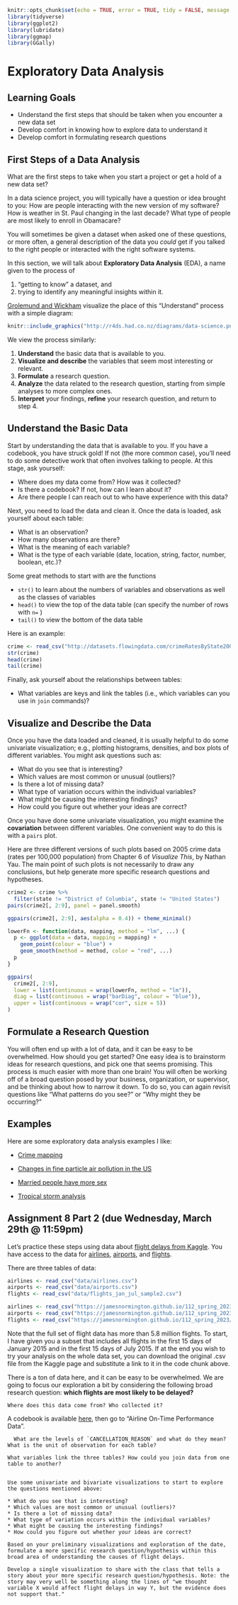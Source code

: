 ```r
knitr::opts_chunk$set(echo = TRUE, error = TRUE, tidy = FALSE, message = FALSE, cache.extra = packageVersion("tufte"))
library(tidyverse)
library(ggplot2)
library(lubridate)
library(ggmap)
library(GGally)
```

# Exploratory Data Analysis

## Learning Goals {-}

- Understand the first steps that should be taken when you encounter a new data set
- Develop comfort in knowing how to explore data to understand it
- Develop comfort in formulating research questions


## First Steps of a Data Analysis {-}

What are the first steps to take when you start a project or get a hold of a new data set?

In a data science project, you will typically have a question or idea brought to you: How are people interacting with the new version of my software? How is weather in St. Paul changing in the last decade? What type of people are most likely to enroll in Obamacare?

You will sometimes be given a dataset when asked one of these questions, or more often, a general description of the data you *could* get if you talked to the right people or interacted with the right software systems.

In this section, we will talk about **Exploratory Data Analysis** (EDA), a name given to the process of 

1. "getting to know" a dataset, and 
2. trying to identify any meaningful insights within it. 


[Grolemund and Wickham]("https://r4ds.had.co.nz/explore-intro.html") visualize the place of this "Understand" process with a simple diagram:

```r
knitr::include_graphics("http://r4ds.had.co.nz/diagrams/data-science.png")
```

We view the process similarly:

1) **Understand** the basic data that is available to you.
2) **Visualize and describe** the variables that seem most interesting or relevant.
3) **Formulate** a research question.
4) **Analyze** the data related to the research question, starting from simple analyses to more complex ones.
5) **Interpret** your findings, **refine** your research question, and return to step 4.


## Understand the Basic Data {-}

Start by understanding the data that is available to you. If you have a codebook, you have struck gold! If not (the more common case), you'll need to do some detective work that often involves talking to people. At this stage, ask yourself:

* Where does my data come from? How was it collected?
* Is there a codebook? If not, how can I learn about it?
* Are there people I can reach out to who have experience with this data?

Next, you need to load the data and clean it. Once the data is loaded, ask yourself about each table:

  * What is an observation? 
  * How many observations are there? 
  * What is the meaning of each variable? 
  * What is the type of each variable (date, location, string, factor, number, boolean, etc.)?
  
Some great methods to start with are the functions 

- `str()` to learn about the numbers of variables and observations as well as the classes of variables 
- `head()` to view the top of the data table (can specify the number of rows with `n=` )
- `tail()` to view the bottom of the data table

Here is an example:

```r
crime <- read_csv("http://datasets.flowingdata.com/crimeRatesByState2005.csv")
str(crime)
head(crime)
tail(crime)
```

Finally, ask yourself about the relationships between tables:

  * What variables are keys and link the tables (i.e., which variables can you use in `join` commands)?
  

## Visualize and Describe the Data {-}

Once you have the data loaded and cleaned, it is usually helpful to do some univariate visualization; e.g., plotting histograms, densities, and box plots of different variables. You might ask questions such as:

* What do you see that is interesting? 
* Which values are most common or unusual (outliers)?
* Is there a lot of missing data?
* What type of variation occurs within the individual variables?
* What might be causing the interesting findings?
* How could you figure out whether your ideas are correct?

Once you have done some univariate visualization, you might examine the **covariation** between different variables. One convenient way to do this is with a `pairs` plot. 

Here are three different versions of such plots based on 2005 crime data (rates per 100,000 population) from Chapter 6 of *Visualize This*, by Nathan Yau. The main point of such plots is not necessarily to draw any conclusions, but help generate more specific research questions and hypotheses.

```r
crime2 <- crime %>%
  filter(state != "District of Columbia", state != "United States")
pairs(crime2[, 2:9], panel = panel.smooth)
```

```r
ggpairs(crime2[, 2:9], aes(alpha = 0.4)) + theme_minimal()
```

```r
lowerFn <- function(data, mapping, method = "lm", ...) {
  p <- ggplot(data = data, mapping = mapping) +
    geom_point(colour = "blue") +
    geom_smooth(method = method, color = "red", ...)
  p
}

ggpairs(
  crime2[, 2:9],
  lower = list(continuous = wrap(lowerFn, method = "lm")),
  diag = list(continuous = wrap("barDiag", colour = "blue")),
  upper = list(continuous = wrap("cor", size = 5))
)
```


## Formulate a Research Question {-}

You will often end up with a lot of data, and it can be easy to be overwhelmed. How should you get started? One easy idea is to brainstorm ideas for research questions, and pick one that seems promising. This process is much easier with more than one brain! You will often be working off of a broad question posed by your business, organization, or supervisor, and be thinking about how to narrow it down. To do so, you can again revisit questions like "What patterns do you see?" or "Why might they be occurring?"

## Examples  {-}

Here are some exploratory data analysis examples I like:


- [Crime mapping](https://www.kaggle.com/mircat/violent-crime-mapping)

- [Changes in fine particle air pollution in the US](https://bookdown.org/rdpeng/exdata/data-analysis-case-study-changes-in-fine-particle-air-pollution-in-the-u-s-.html)

- [Married people have more sex](http://flowingdata.com/2017/07/03/married-people-sex/)

- [Tropical storm analysis](https://www.r-bloggers.com/2017/09/exploratory-data-analysis-of-tropical-storms-in-r/)

## Assignment 8 Part 2 (due Wednesday, March 29th @ 11:59pm)  {-}

Let's practice these steps using data about [flight delays from Kaggle](https://www.kaggle.com/usdot/flight-delays). You have access to the data for [airlines](data/airlines.csv), [airports](data/airports.csv), and [flights](data/flights_jan_jul_sample2.csv).

There are three tables of data:

```r
airlines <- read_csv("data/airlines.csv")
airports <- read_csv("data/airports.csv")
flights <- read_csv("data/flights_jan_jul_sample2.csv")
```

```r
airlines <- read_csv("https://jamesnormington.github.io/112_spring_2023/data/airlines.csv")
airports <- read_csv("https://jamesnormington.github.io/112_spring_2023/data/airports.csv")
flights <- read_csv("https://jamesnormington.github.io/112_spring_2023/data/flights_jan_jul_sample2.csv")
```

Note that the full set of flight data has more than 5.8 million flights. To start, I have given you a subset that includes all flights in the first 15 days of January 2015 and in the first 15 days of July 2015. If at the end you wish to try your analysis on the whole data set, you can download the original .csv file from the Kaggle page and substitute a link to it in the code chunk above.


There is a ton of data here, and it can be easy to be overwhelmed. We are going to focus our exploration a bit by considering the following broad research question: **which flights are most likely to be delayed?**

```exercise
Where does this data come from? Who collected it?   
```

A codebook is available [here](https://www.transtats.bts.gov/databases.asp?Z1qr_VQ=E&Z1qr_Qr5p=N8vn6v10&f7owrp6_VQF=D), then go to "Airline On-Time Performance Data".

```exercise
  What are the levels of `CANCELLATION_REASON` and what do they mean? What is the unit of observation for each table?

```

```exercise
What variables link the three tables? How could you join data from one table to another?
  
```


```exercise
Use some univariate and bivariate visualizations to start to explore the questions mentioned above:

* What do you see that is interesting? 
* Which values are most common or unusual (outliers)?
* Is there a lot of missing data?
* What type of variation occurs within the individual variables?
* What might be causing the interesting findings?
* How could you figure out whether your ideas are correct?

```

```exercise
Based on your preliminary visualizations and exploration of the date, formulate a more specific research question/hypothesis within this broad area of understanding the causes of flight delays.

```

```exercise
Develop a single visualization to share with the class that tells a story about your more specific research question/hypothesis. Note: the story may very well be something along the lines of "we thought variable X would affect flight delays in way Y, but the evidence does not support that."

```
